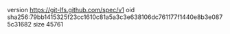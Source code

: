version https://git-lfs.github.com/spec/v1
oid sha256:79bb1415325f23cc1610c81a5a3c3e638106dc761177f1440e8b3e0875c31682
size 45761
